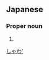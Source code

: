 ==Japanese==
{{ja-kanjitab|じゃ|ば|k2=わ|yomi=o|sort=しゃわ'}}

===Proper noun===
{{ja-pos|proper|ジャワ}}

# {{rare spelling of|ジャワ|lang=ja|sort=しゃわ'}}
[[Category:Japanese terms spelled with ateji|しゃわ']]
{{catlangcode|ja|sort=しゃわ'|Islands|Indonesia}}